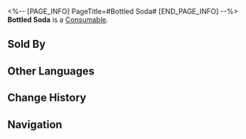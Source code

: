 <%-- [PAGE_INFO]
PageTitle=#Bottled Soda#
[END_PAGE_INFO] --%>
{{Item Infobox
|id          = 401008
|image       = Item Bottled Soda.png
|type        = Consumable
|invCategory = Consumables
|rarity      = 2
|effect      = Upon use, the Max HP of all allies increases by 10% plus an extra 210 for the next battle.
|description = A time-tested recipe, crucial to the well-being of modern society.<br />You get joy, sugar, fat, and a dash of optimism toward the future all in one goodness.
|source1     = [[Omni-Synthesizer]]
|source2     = [[Vending Machine]]
}}
{{Description|''"I spent all my life collecting Praise of High Morals, just so I can shake every soda bottle in the shop today."''}}
'''Bottled Soda''' is a [[Consumable]].

==Sold By==
{{Shop Availability}}

==Other Languages==
{{Other Languages
|en   = Bottled Soda
|zhs  = 罐装快乐水
|zht  = 罐裝快樂水
|ja   = 缶入りカコカーラ
|ko   = 해피 워터
|es   = Refresco embotellado
|fr   = Bouteille de soda
|ru   = Бутылка газировки
|th   = Bottled Soda
|vi   = Nước Vui Vẻ Đóng Hộp
|de   = Dosenlimo
|id   = Bottled Soda
|pt   = Garrafa de Refrigerante
}}

==Change History==
{{Change History|2.0}}

==Navigation==
{{Consumable Navbox}}